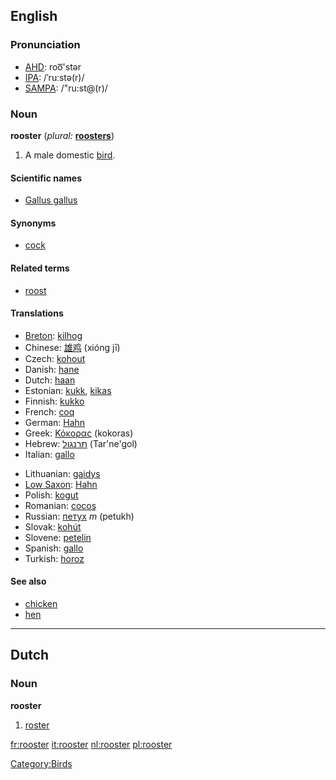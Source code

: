 ==English==

=== Pronunciation ===
*[[w:AHD|AHD]]: roo͞'stər
*[[w:IPA|IPA]]: /ˈruːstə(r)/
*[[w:SAMPA|SAMPA]]: /"ru:st@(r)/

=== Noun ===
'''rooster'''  (''plural:'' '''[[roosters]]''')
# A male domestic [[bird]].

====Scientific names====
*[[Gallus gallus]]

==== Synonyms ====
*[[cock]]

==== Related terms ====
*[[roost]]

==== Translations ====
{{top}}
*[[Breton]]: [[kilhog]] {{m}}
*Chinese: [[雄鸡]] (xióng jī)
*Czech: [[kohout]] {{m}}
*Danish: [[hane]] {{c}}
*Dutch: [[haan]] {{m}}
*Estonian: [[kukk]], [[kikas]]
*Finnish: [[kukko]]
*French: [[coq]] {{m}}
*German: [[Hahn]] {{m}}
*Greek: [[Κόκορας]] (kokoras) {{m}}
*Hebrew: [[תרנגול]] (Tar'ne'gol) {{m}}
*Italian: [[gallo]] {{m}}
{{mid}}
*Lithuanian: [[gaidys]] {{m}}
*[[Low Saxon]]: [[Hahn]] {{m}}
*Polish: [[kogut]] {{m}}
*Romanian: [[cocoş]] {{m}}
*Russian: [[петух]] ''m'' (petukh)
*Slovak: [[kohút]] {{m}}
*Slovene: [[petelin]] {{m}}
*Spanish: [[gallo]] {{m}}
*Turkish: [[horoz]]
{{bottom}}

==== See also ====
*[[chicken]]
*[[hen]]

----

==Dutch==
===Noun===
'''rooster'''

# [[roster]]

[[Category:Birds]]

[[fr:rooster]]
[[it:rooster]]
[[nl:rooster]]
[[pl:rooster]]